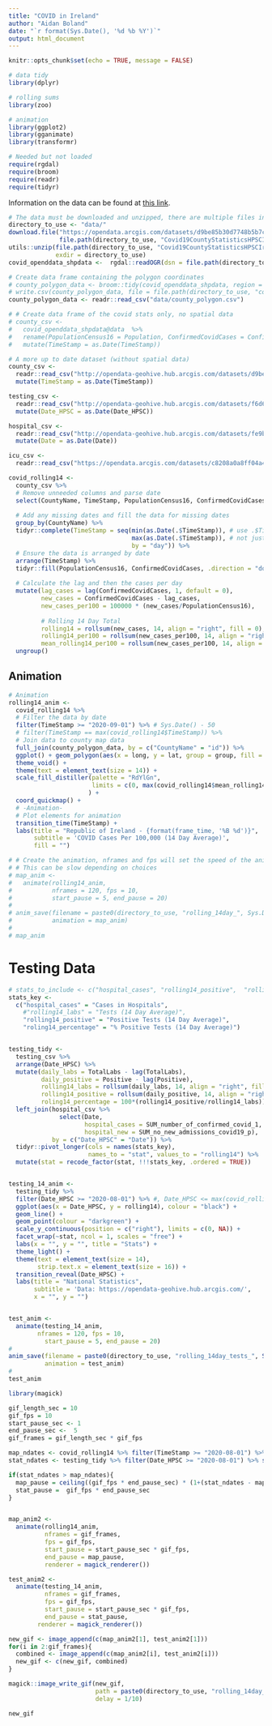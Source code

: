 ```yaml
---
title: "COVID in Ireland"
author: "Aidan Boland"
date: "`r format(Sys.Date(), '%d %b %Y')`"
output: html_document
---
```


```r
knitr::opts_chunk$set(echo = TRUE, message = FALSE)

# data tidy
library(dplyr)

# rolling sums
library(zoo)

# animation
library(ggplot2)
library(gganimate)
library(transformr)

# Needed but not loaded
require(rgdal)
require(broom)
require(readr)
require(tidyr)
```

Information on the data can be found at [this link](https://data.gov.ie/dataset/covid19countystatisticshpscireland).

```r
# The data must be downloaded and unzipped, there are multiple files in the zip which are needed
directory_to_use <- "data/"
download.file("https://opendata.arcgis.com/datasets/d9be85b30d7748b5b7c09450b8aede63_0.zip?outSR=%7B%22latestWkid%22%3A3857%2C%22wkid%22%3A102100%7D",
              file.path(directory_to_use, "Covid19CountyStatisticsHPSCIreland.zip"))
utils::unzip(file.path(directory_to_use, "Covid19CountyStatisticsHPSCIreland.zip"),
             exdir = directory_to_use)
covid_openddata_shpdata <-  rgdal::readOGR(dsn = file.path(directory_to_use, "Covid19CountyStatisticsHPSCIreland.shp"), stringsAsFactors = F)

# Create data frame containing the polygon coordinates
# county_polygon_data <- broom::tidy(covid_openddata_shpdata, region = "CountyName")
# write.csv(county_polygon_data, file = file.path(directory_to_use, "county_polygon.csv"), row.names = F) # Optional save county polygon data
county_polygon_data <- readr::read_csv("data/county_polygon.csv")
```


```r
# # Create data frame of the covid stats only, no spatial data
# county_csv <-
#   covid_openddata_shpdata@data  %>%
#   rename(PopulationCensus16 = Population, ConfirmedCovidCases = ConfirmedC) %>%
#   mutate(TimeStamp = as.Date(TimeStamp))

# A more up to date dataset (without spatial data)
county_csv <-
  readr::read_csv("http://opendata-geohive.hub.arcgis.com/datasets/d9be85b30d7748b5b7c09450b8aede63_0.csv?outSR={%22latestWkid%22:3857,%22wkid%22:102100}") %>%
  mutate(TimeStamp = as.Date(TimeStamp))

testing_csv <- 
  readr::read_csv("http://opendata-geohive.hub.arcgis.com/datasets/f6d6332820ca466999dbd852f6ad4d5a_0.csv?outSR={%22latestWkid%22:3857,%22wkid%22:102100}") %>%
  mutate(Date_HPSC = as.Date(Date_HPSC))

hospital_csv <- 
  readr::read_csv("http://opendata-geohive.hub.arcgis.com/datasets/fe9bb23592ec4142a4f4c2c9bd32f749_0.csv?outSR={%22latestWkid%22:4326,%22wkid%22:4326}") %>%
  mutate(Date = as.Date(Date))

icu_csv <- 
  readr::read_csv("https://opendata.arcgis.com/datasets/c8208a0a8ff04a45b2922ae69e9b2206_0.csv")
```


```r
covid_rolling14 <- 
  county_csv %>%
  # Remove unneeded columns and parse date
  select(CountyName, TimeStamp, PopulationCensus16, ConfirmedCovidCases) %>%
  
  # Add any missing dates and fill the data for missing dates
  group_by(CountyName) %>%
  tidyr::complete(TimeStamp = seq(min(as.Date(.$TimeStamp)), # use .$TimeStamp to get global data min 
                                  max(as.Date(.$TimeStamp)), # not just the min for the group_by var
                                  by = "day")) %>%
  # Ensure the data is arranged by date
  arrange(TimeStamp) %>%
  tidyr::fill(PopulationCensus16, ConfirmedCovidCases, .direction = "down") %>%
  
  # Calculate the lag and then the cases per day
  mutate(lag_cases = lag(ConfirmedCovidCases, 1, default = 0),
         new_cases = ConfirmedCovidCases - lag_cases,
         new_cases_per100 = 100000 * (new_cases/PopulationCensus16),
         
         # Rolling 14 Day Total
         rolling14 = rollsum(new_cases, 14, align = "right", fill = 0),
         rolling14_per100 = rollsum(new_cases_per100, 14, align = "right", fill = 0),
         mean_rolling14_per100 = rollsum(new_cases_per100, 14, align = "right", fill = 0)/14) %>%
  ungroup()
```



## Animation

```r
# Animation
rolling14_anim <- 
  covid_rolling14 %>%
  # Filter the data by date
  filter(TimeStamp >= "2020-09-01") %>% # Sys.Date() - 50
  # filter(TimeStamp == max(covid_rolling14$TimeStamp)) %>%
  # Join data to county map data
  full_join(county_polygon_data, by = c("CountyName" = "id")) %>%
  ggplot() + geom_polygon(aes(x = long, y = lat, group = group, fill = mean_rolling14_per100), colour = "black") + 
  theme_void() +
  theme(text = element_text(size = 14)) +
  scale_fill_distiller(palette = "RdYlGn",
                       limits = c(0, max(covid_rolling14$mean_rolling14_per100)),
                      ) +
  coord_quickmap() +
  # -Animation-
  # Plot elements for animation
  transition_time(TimeStamp) +
  labs(title = "Republic of Ireland - {format(frame_time, '%B %d')}",
       subtitle = 'COVID Cases Per 100,000 (14 Day Average)', 
       fill = "")

# # Create the animation, nframes and fps will set the speed of the animation
# # This can be slow depending on choices
# map_anim <- 
#   animate(rolling14_anim, 
#           nframes = 120, fps = 10,
#           start_pause = 5, end_pause = 20)
# 
# anim_save(filename = paste0(directory_to_use, "rolling_14day_", Sys.Date(),".gif"),
#           animation = map_anim)
# 
# map_anim
```



# Testing Data

```r



# stats_to_include <- c("hospital_cases", "rolling14_positive",  "rolling14_labs", "roling14_percentage")
stats_key <- 
  c("hospital_cases" = "Cases in Hospitals",
    #"rolling14_labs" = "Tests (14 Day Average)", 
    "rolling14_positive" = "Positive Tests (14 Day Average)",
    "roling14_percentage" = "% Positive Tests (14 Day Average)")


testing_tidy <- 
  testing_csv %>%
  arrange(Date_HPSC) %>%
  mutate(daily_labs = TotalLabs - lag(TotalLabs),
         daily_positive = Positive - lag(Positive),
         rolling14_labs = rollsum(daily_labs, 14, align = "right", fill = 0)/14,
         rolling14_positive = rollsum(daily_positive, 14, align = "right", fill = 0)/14,
         roling14_percentage = 100*(rolling14_positive/rolling14_labs)) %>%
  left_join(hospital_csv %>%
              select(Date, 
                     hospital_cases = SUM_number_of_confirmed_covid_1,
                     hospital_new = SUM_no_new_admissions_covid19_p),
            by = c("Date_HPSC" = "Date")) %>%
  tidyr::pivot_longer(cols = names(stats_key), 
                      names_to = "stat", values_to = "rolling14") %>%
  mutate(stat = recode_factor(stat, !!!stats_key, .ordered = TRUE))


testing_14_anim <- 
  testing_tidy %>%  
  filter(Date_HPSC >= "2020-08-01") %>% #, Date_HPSC <= max(covid_rolling14$TimeStamp)
  ggplot(aes(x = Date_HPSC, y = rolling14), colour = "black") +
  geom_line() +
  geom_point(colour = "darkgreen") +
  scale_y_continuous(position = c("right"), limits = c(0, NA)) +
  facet_wrap(~stat, ncol = 1, scales = "free") +
  labs(x = "", y = "", title = "Stats") +
  theme_light() +
  theme(text = element_text(size = 14),
        strip.text.x = element_text(size = 16)) +
  transition_reveal(Date_HPSC) + 
  labs(title = "National Statistics",
       subtitle = 'Data: https://opendata-geohive.hub.arcgis.com/',
       x = "", y = "")


test_anim <-
  animate(testing_14_anim,
        nframes = 120, fps = 10,
          start_pause = 5, end_pause = 20)
# 
anim_save(filename = paste0(directory_to_use, "rolling_14day_tests_", Sys.Date(),".gif"),
          animation = test_anim)
# 
test_anim
```




```r
library(magick)

gif_length_sec = 10
gif_fps = 10
start_pause_sec <- 1
end_pause_sec <-  5
gif_frames = gif_length_sec * gif_fps

map_ndates <- covid_rolling14 %>% filter(TimeStamp >= "2020-08-01") %>% select(TimeStamp) %>% distinct() %>% nrow()
stat_ndates <- testing_tidy %>% filter(Date_HPSC >= "2020-08-01") %>% select(Date_HPSC) %>% distinct() %>% nrow()

if(stat_ndates > map_ndates){
  map_pause = ceiling((gif_fps * end_pause_sec) * (1+(stat_ndates - map_ndates)/map_ndates))
  stat_pause =  gif_fps * end_pause_sec
}


map_anim2 <- 
  animate(rolling14_anim, 
          nframes = gif_frames, 
          fps = gif_fps,
          start_pause = start_pause_sec * gif_fps, 
          end_pause = map_pause,
          renderer = magick_renderer())

test_anim2 <- 
  animate(testing_14_anim,
          nframes = gif_frames, 
          fps = gif_fps,
          start_pause = start_pause_sec * gif_fps, 
          end_pause = stat_pause, 
        renderer = magick_renderer())

new_gif <- image_append(c(map_anim2[1], test_anim2[1]))
for(i in 2:gif_frames){
  combined <- image_append(c(map_anim2[i], test_anim2[i]))
  new_gif <- c(new_gif, combined)
}

magick::image_write_gif(new_gif, 
                        path = paste0(directory_to_use, "rolling_14day_combined_", Sys.Date(),".gif"),
                        delay = 1/10)

new_gif
```
